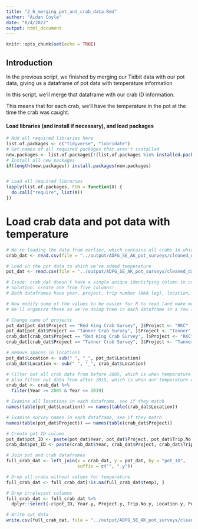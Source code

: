 ---
title: "2_6_merging_pot_and_crab_data.Rmd"
author: "Aidan Coyle"
date: "8/4/2022"
output: html_document
---

```{r setup, include=FALSE}
knitr::opts_chunk$set(echo = TRUE)
```

## Introduction

In the previous script, we finished by merging our Tidbit data with our pot data, giving us a dataframe of pot data with temperature information

In this script, we'll merge that dataframe with our crab ID information.

This means that for each crab, we'll have the temperature in the pot at the time the crab was caught.

#### Load libraries (and install if necessary), and load packages

```{r libraries, message=FALSE, warning=FALSE}
# Add all required libraries here
list.of.packages <- c("tidyverse", "lubridate")
# Get names of all required packages that aren't installed
new.packages <- list.of.packages[!(list.of.packages %in% installed.packages()[, "Package"])]
# Install all new packages
if(length(new.packages)) install.packages(new.packages)


# Load all required libraries
lapply(list.of.packages, FUN = function(X) {
  do.call("require", list(X))
})
```

# Load crab data and pot data with temperature

```{r}
# We're loading the data from earlier, which contains all crabs in which BCS condition was examined
crab_dat <- read.csv(file = "../output/ADFG_SE_AK_pot_surveys/cleaned_data/crab_data/BCS_cleaned.csv")

# Load in the pot data to which we've added temperature
pot_dat <- read.csv(file = "../output/ADFG_SE_AK_pot_surveys/cleaned_data/pot_data_with_temperature.csv")

# Issue: crab_dat doesn't have a single unique identifying column in common with pot_dat (such as time of haul)
# Solution: create one from five columns!
# Both dataframes have year, project, trip number (AKA leg), location, and pot number as columns

# Now modify some of the values to be easier for R to read (and make more sense to us when in an ID column)
# We'll organize these so we're doing them in each dataframe in a row (make one change in both, not making all changes in one, then moving to the other)

# Change name of projects
pot_dat[pot_dat$Project == "Red King Crab Survey", ]$Project <- "RKC"
pot_dat[pot_dat$Project == "Tanner Crab Survey", ]$Project <- "Tanner"
crab_dat[crab_dat$Project == "Red King Crab Survey", ]$Project <- "RKC"
crab_dat[crab_dat$Project == "Tanner Crab Survey", ]$Project <- "Tanner"

# Remove spaces in locations
pot_dat$Location <- sub(" ", "_", pot_dat$Location)
crab_dat$Location <- sub(" ", "_", crab_dat$Location)

# Filter out all crab data from before 2005, which is when temperature data began to be collected
# Also filter out data from after 2019, which is when our temperature data ends
crab_dat <- crab_dat %>%
  filter(Year >= 2005 & Year <= 2019)

# Examine all locations in each dataframe, see if they match
names(table(pot_dat$Location)) == names(table(crab_dat$Location))

# Examine survey names in each dataframe, see if they match
names(table(pot_dat$Project)) == names(table(crab_dat$Project))

# Create pot ID column
pot_dat$pot_ID <- paste(pot_dat$Year, pot_dat$Project, pot_dat$Trip.No, pot_dat$Location, pot_dat$Pot.No, sep = "_")
crab_dat$pot_ID <- paste(crab_dat$Year, crab_dat$Project, crab_dat$Trip.No, crab_dat$Location, crab_dat$Pot.No, sep = "_")

# Join pot and crab dataframes
full_crab_dat <- left_join(x = crab_dat, y = pot_dat, by = "pot_ID",
                           suffix = c("", ".y"))

# Drop all crabs without values for temperature
full_crab_dat <- full_crab_dat[!is.na(full_crab_dat$temp), ]

# Drop irrelevant columns
full_crab_dat <- full_crab_dat %>%
  dplyr::select(-c(pot_ID, Year.y, Project.y, Trip.No.y, Location.y, Pot.No.y, Buoy.No, tidbit_id))

# Write out data
write.csv(full_crab_dat, file = "../output/ADFG_SE_AK_pot_surveys/cleaned_data/crab_data/BCS_examined_crab_with_temperature.csv", row.names = FALSE)
```

